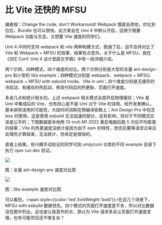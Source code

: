 # 比 Vite 还快的 MFSU

<p style={{color:'blue'}}>编者按：Change the code, don't Workaround! Webpack 慢就去改他，优化到位后，Bundle 也可以很快。此方案会在 Umi 4 中默认开启，适用于既要 Webpack 功能与生态，又想要 Vite 速度的同学们。</p>

Umi 4 中同时支持 webpack 和 vite 两种构建方式，跑通了后，迫不及待对比了 Vite 和 Webpack + MFSU 的效果，结果有点意外。关于什么是 MFSU，我在《SEE Conf: Umi 4 设计思路文字稿》中有一段详细介绍。

<p><span style={{color:'red',fontWeight:'bold'}}>两个示例、四种模式、四个维度的对比。</span>两个示例分别是大型的全量 ant-design-pro 和小型的 libs example；四种模式分别是 webpack、webpack + MFSU、webpack + MFSU with esbuild mode、Vite in umi；四个维度分别是无缓存的冷启动、有缓存的热启动、修改代码后的热更新、页面打开速度。</p>

多说几点和统计相关的。上述 webpack 相关模式全部开启物理缓存；Vite 是 Umi 中集成后的 Vite，也有担心是不是 Umi 对于 Vite 的误用，经开发者确认，基本排除误用的可能性，大段时间消耗在预编译依赖上；Ant Design Pro 中包含 less 的使用，这是使用 esbuild 无法加速的部分，这有影响，但对于不同模式应该是公平的；下图数据是本地用 13-inch M1 2022 重启电脑后跑 5 次后平均取值的结果；Vite 的热更速度没统计是因为由于 esm 的特性，改完后要等请求过来后处理完才算结束，无法统计，但肯定是很快的。

直接上结果。有兴趣手动验证的同学可到 umijs/umi 仓库的不同 example 目录下执行 npm run dev 验证。

![](https://img.alicdn.com/imgextra/i4/O1CN01Gz9AA81szqy3BbRfK_!!6000000005838-2-tps-2150-1084.png)

<p style={{color:'gray',marginTop:0,textAlign:'center'}}>图：全量 ant-design-pro 速度对比图</p>

![](https://img.alicdn.com/imgextra/i1/O1CN01HNfH7l23L3SRjJUka_!!6000000007238-2-tps-2058-1078.png)

<p style={{color:'gray',marginTop:0,textAlign:'center'}}>图：libs example 速度对比图</p>

可以看到，<span style={{color:'red',fontWeight:'bold'}}>在这几个场景下，MFSU with esbuild 数据领先。</span>四个模式的页面打开速度差不多，所以对比数据没在图中列出，这也是让我意外的点，原以为 Vite 请求多会让页面打开速度变慢，也有可能项目还不够复杂？
